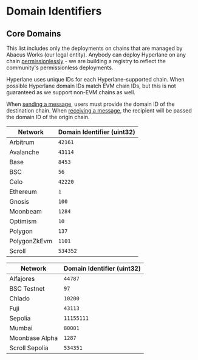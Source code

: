 
# Domain Identifiers

## Core Domains

This list includes only the deployments on chains that are managed by Abacus Works (our legal entity). Anybody can deploy Hyperlane on any chain [permissionlessly](../deploy-hyperlane.mdx) - we are building a registry to reflect the community's permissionless deployments.

Hyperlane uses unique IDs for each Hyperlane-supported chain. When possible Hyperlane domain IDs match EVM chain IDs, but this is not guaranteed as we support non-EVM chains as well.

When [sending a message](../your-first-message.mdx), users must provide the domain ID of the destination chain. When [receiving a message](./messaging/receive.mdx), the recipient will be passed the domain ID of the origin chain.

<Tabs groupId="environment">
<TabItem value="mainnet" label="Mainnet">

| Network      | Domain Identifier (uint32) |
| ------------ | -------------------------- |
| Arbitrum     | `42161`                    |
| Avalanche    | `43114`                    |
| Base         | `8453`                     |
| BSC          | `56`                       |
| Celo         | `42220`                    |
| Ethereum     | `1`                        |
| Gnosis       | `100`                      |
| Moonbeam     | `1284`                     |
| Optimism     | `10`                       |
| Polygon      | `137`                      |
| PolygonZkEvm | `1101`                     |
| Scroll       | `534352`                   |

</TabItem>
<TabItem value="testnet" label="Testnet">

| Network               | Domain Identifier (uint32) |
| --------------------- | -------------------------- |
| Alfajores             | `44787`                    |
| BSC Testnet           | `97`                       |
| Chiado                | `10200`                    |
| Fuji                  | `43113`                    |
| Sepolia               | `11155111`                 |
| Mumbai                | `80001`                    |
| Moonbase Alpha        | `1287`                     |
| Scroll Sepolia        | `534351`                   |

</TabItem>
</Tabs>

